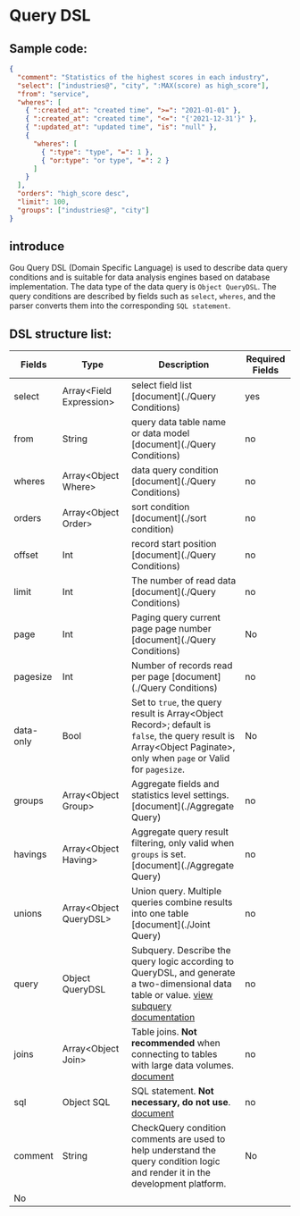# Query DSL

## Sample code:

<Detail title="View source code">

```json
{
  "comment": "Statistics of the highest scores in each industry",
  "select": ["industries@", "city", ":MAX(score) as high_score"],
  "from": "service",
  "wheres": [
    { ":created_at": "created time", ">=": "2021-01-01" },
    { ":created_at": "created time", "<=": "{'2021-12-31'}" },
    { ":updated_at": "updated time", "is": "null" },
    {
      "wheres": [
        { ":type": "type", "=": 1 },
        { "or:type": "or type", "=": 2 }
      ]
    }
  ],
  "orders": "high_score desc",
  "limit": 100,
  "groups": ["industries@", "city"]
}
```

</Detail>

## introduce

Gou Query DSL (Domain Specific Language) is used to describe data query conditions and is suitable for data analysis engines based on database implementation.
The data type of the data query is `Object QueryDSL`. The query conditions are described by fields such as `select`, `wheres`, and the parser converts them into the corresponding `SQL statement`.

## DSL structure list:

| Fields    | Type                      | Description                                                                                                                                                            | Required Fields |
| --------- | ------------------------- | ---------------------------------------------------------------------------------------------------------------------------------------------------------------------- | --------------- |
| select    | Array\<Field Expression\> | select field list [document](./Query Conditions)                                                                                                                       | yes             |
| from      | String                    | query data table name or data model [document](./Query Conditions)                                                                                                     | no              |
| wheres    | Array\<Object Where\>     | data query condition [document](./Query Conditions)                                                                                                                    | no              |
| orders    | Array\<Object Order\>     | sort condition [document](./sort condition)                                                                                                                            | no              |
| offset    | Int                       | record start position [document](./Query Conditions)                                                                                                                   | no              |
| limit     | Int                       | The number of read data [document](./Query Conditions)                                                                                                                 | no              |
| page      | Int                       | Paging query current page page number [document](./Query Conditions)                                                                                                   | No              |
| pagesize  | Int                       | Number of records read per page [document](./Query Conditions)                                                                                                         | no              |
| data-only | Bool                      | Set to `true`, the query result is Array\<Object Record\>; default is `false`, the query result is Array\<Object Paginate\>, only when `page` or Valid for `pagesize`. | No              |
| groups    | Array\<Object Group\>     | Aggregate fields and statistics level settings. [document](./Aggregate Query)                                                                                          | no              |
| havings   | Array\<Object Having\>    | Aggregate query result filtering, only valid when `groups` is set. [document](./Aggregate Query)                                                                       | no              |
| unions    | Array\<Object QueryDSL\>  | Union query. Multiple queries combine results into one table [document](./Joint Query)                                                                                 | no              |
| query     | Object QueryDSL           | Subquery. Describe the query logic according to QueryDSL, and generate a two-dimensional data table or value. [view subquery documentation](./Subquery)                | no              |
| joins     | Array\<Object Join\>      | Table joins. **Not recommended** when connecting to tables with large data volumes. [document](./Subquery)                                                             | no              |
| sql       | Object SQL                | SQL statement. **Not necessary, do not use**. [document](./Subquery)                                                                                                   | no              |
| comment   | String                    | CheckQuery condition comments are used to help understand the query condition logic and render it in the development platform.                                         | No              |
| No        |

<Div style={{ display: "flex", justifyContent: "right" }}>

  <Link type="next" title="Basic Grammar" link="Manual/QueryDSL/Basic Grammar"></Link>
</Div>
